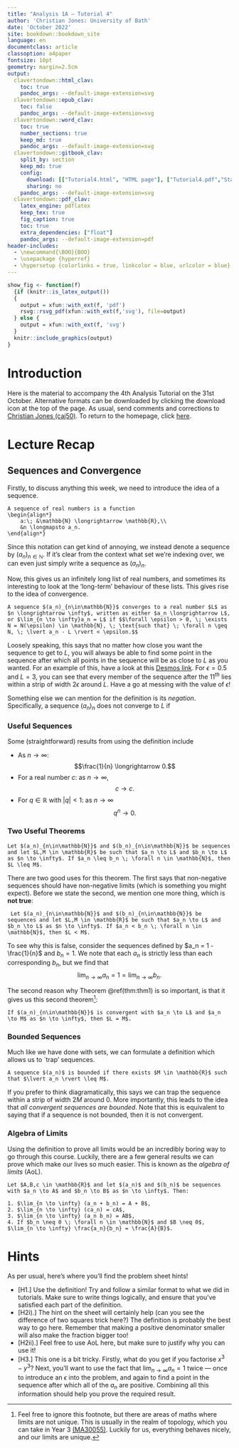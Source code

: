 ```yaml
---
title: "Analysis 1A — Tutorial 4"
author: 'Christian Jones: University of Bath'
date: 'October 2022'
site: bookdown::bookdown_site
language: en
documentclass: article
classoption: a4paper
fontsize: 10pt
geometry: margin=2.5cm
output:
  clavertondown::html_clav:
    toc: true
    pandoc_args: --default-image-extension=svg
  clavertondown::epub_clav:
    toc: false
    pandoc_args: --default-image-extension=svg
  clavertondown::word_clav:
    toc: true
    number_sections: true
    keep_md: true
    pandoc_args: --default-image-extension=svg
  clavertondown::gitbook_clav:
    split_by: section
    keep_md: true
    config:
      download: [["Tutorial4.html", "HTML page"], ["Tutorial4.pdf","Standard print PDF"], ["Tutorial4Clear.pdf","Clear print PDF"], ["Tutorial4Large.pdf","Large print PDF"], ["Tutorial4.docx","Accessible Word document"], ["Tutorial4.epub","Accessible EPub book" ]]
      sharing: no
    pandoc_args: --default-image-extension=svg
  clavertondown::pdf_clav:
    latex_engine: pdflatex
    keep_tex: true
    fig_caption: true
    toc: true
    extra_dependencies: ["float"]
    pandoc_args: --default-image-extension=pdf
header-includes:
  - \newcommand{\BOO}{BOO}
  - \usepackage {hyperref}
  - \hypersetup {colorlinks = true, linkcolor = blue, urlcolor = blue}
---
```

<!-- This is needed since I am working with svg files from mathcha.io. It converts the graphics files to something that can be used in the pdf files. Code taken from https://stackoverflow.com/questions/50165404/how-to-make-a-pdf-using-bookdown-including-svg-images/56044642#56044642 -->
```r
show_fig <- function(f)
  {if (knitr::is_latex_output())
  {
    output = xfun::with_ext(f, 'pdf')
    rsvg::rsvg_pdf(xfun::with_ext(f,'svg'), file=output)
  } else {
    output = xfun::with_ext(f, 'svg')
  }
  knitr::include_graphics(output)
}
```
\newpage
\pagenumbering{arabic}

# Introduction {-}
Here is the material to accompany the 4th Analysis Tutorial on the 31st October. Alternative formats can be downloaded by clicking the download icon at the top of the page. As usual, send comments and corrections to [Christian Jones (caj50)](mailto:caj50@bath.ac.uk). To return to the homepage, click [here](http://caj50.github.io/tutoring.html).

# Lecture Recap

## Sequences and Convergence
Firstly, to discuss anything this week, we need to introduce the idea of a sequence.
```definition
A sequence of real numbers is a function
\begin{align*}
    a:\; &\mathbb{N} \longrightarrow \mathbb{R},\\
    &n \longmapsto a_n.
\end{align*}
```
Since this notation can get kind of annoying, we instead denote a sequence by $(a_n)_{n\in\mathbb{N}}$. If it's clear from the context what set we're indexing over, we can even just simply write a sequence as $(a_n)_n$.

Now, this gives us an infinitely long list of real numbers, and sometimes its interesting to look at the 'long-term' behaviour of these lists. This gives rise to the idea of convergence.

```definition
A sequence $(a_n)_{n\in\mathbb{N}}$ converges to a real number $L$ as $n \longrightarrow \infty$, written as either $a_n \longrightarrow L$, or $\lim_{n \to \infty}a_n = L$ if $$\forall \epsilon > 0, \; \exists N = N(\epsilon) \in \mathbb{N}, \; \text{such that} \; \forall n \geq N, \; \lvert a_n - L \rvert < \epsilon.$$
```
Loosely speaking, this says that no matter how close you want the sequence to get to $L$, you will always be able to find some point in the sequence after which all points in the sequence will be as close to $L$ as you wanted. For an example of this, have a look at this [Desmos link](https://www.desmos.com/calculator/dfkjgg0wzj). For $\epsilon = 0.5$ and $L = 3$, you can see that every member of the sequence after the $11^{th}$ lies within a strip of width $2\epsilon$ around $L$. Have a go at messing with the value of $\epsilon$!

Something else we can mention for the definition is its *negation*. Specifically, a sequence $(a_n)_n$ does not converge to $L$ if
\begin{align*}
    \exists\; \epsilon_0 > 0, \; \text{such that} \; \forall N \in \mathbb{N}, \exists n \geq N \; \text{such that} \; \lvert a_n - L \rvert \geq \epsilon_0.
\end{align*}

### Useful Sequences
Some (straightforward) results from using the definition include

* As $n \longrightarrow \infty$: $$\frac{1}{n} \longrightarrow 0.$$
* For a real number $c$: as $n \longrightarrow \infty$, $$c \longrightarrow c.$$
* For $q \in \mathbb{R}$ with $\lvert q \rvert < 1$: as $n \longrightarrow \infty$ $$q^n \longrightarrow 0.$$

### Two Useful Theorems
```theorem
Let $(a_n)_{n\in\mathbb{N}}$ and $(b_n)_{n\in\mathbb{N}}$ be sequences and let $L,M \in \mathbb{R}$ be such that $a_n \to L$ and $b_n \to L$ as $n \to \infty$. If $a_n \leq b_n \; \forall n \in \mathbb{N}$, then $L \leq M$.
```
There are two good uses for this theorem. The first says that non-negative sequences should have non-negative limits (which is something you might expect). Before we state the second, we mention one more thing, which is **not true**:
```newtheorem
 Let $(a_n)_{n\in\mathbb{N}}$ and $(b_n)_{n\in\mathbb{N}}$ be sequences and let $L,M \in \mathbb{R}$ be such that $a_n \to L$ and $b_n \to L$ as $n \to \infty$. If $a_n < b_n \; \forall n \in \mathbb{N}$, then $L < M$.
```
To see why this is false, consider the sequences defined by $a_n = 1 - \frac{1}{n}$ and $b_n = 1$. We note that each $a_n$ is strictly less than each corresponding $b_n$, but we find that $$\lim_{n \to \infty} a_n = 1 = \lim_{n \to \infty} b_n.$$

The second reason why Theorem \@ref(thm:thm1) is so important, is that it gives us this second theorem[^1]:
```theorem
If $(a_n)_{n\in\mathbb{N}}$ is convergent with $a_n \to L$ and $a_n \to M$ as $n \to \infty$, then $L = M$.
```

[^1]: Feel free to ignore this footnote, but there are areas of maths where limits are not unique. This is usually in the realm of topology, which you can take in Year 3 [(MA30055)](https://www.bath.ac.uk/catalogues/2022-2023/ma/MA30055.html). Luckily for us, everything behaves nicely, and our limits are unique.

### Bounded Sequences
Much like we have done with sets, we can formulate a definition which allows us to `trap' sequences.

```definition
A sequence $(a_n)$ is bounded if there exists $M \in \mathbb{R}$ such that $\lvert a_n \rvert \leq M$.
```
If you prefer to think diagramatically, this says we can trap the sequence within a strip of width $2M$ around $0$. More importantly, this leads to the idea that *all convergent sequences are bounded*. Note that this is equivalent to saying that if a sequence is not bounded, then it is not convergent.

### Algebra of Limits
Using the definition to prove all limits would be an incredibly boring way to go through this course. Luckily, there are a few general results we can prove which make our lives so much easier. This is known as the *algebra of limits* (AoL).

```theorem
Let $A,B,c \in \mathbb{R}$ and let $(a_n)$ and $(b_n)$ be sequences with $a_n \to A$ and $b_n \to B$ as $n \to \infty$. Then:

1. $\lim_{n \to \infty} (a_n + b_n) = A + B$,
2. $\lim_{n \to \infty} (ca_n) = cA$,
3. $\lim_{n \to \infty} (a_n b_n) = AB$,
4. If $b_n \neq 0 \; \forall n \in \mathbb{N}$ and $B \neq 0$, $\lim_{n \to \infty} \frac{a_n}{b_n} = \frac{A}{B}$.

```


# Hints
As per usual, here's where you'll find the problem sheet hints!

* [H1.] Use the definition! Try and follow a similar format to what we did in tutorials. Make sure to write things logically, and ensure that you've satisfied each part of the definition.
* [H2i).] The hint on the sheet will certainly help (can you see the difference of two squares trick here?) The definition is probably the best way to go here. Remember that making a positive denominator smaller will also make the fraction bigger too!
* [H2ii).] Feel free to use AoL here, but make sure to justify why you can use it!
* [H3.] This one is a bit tricky. Firstly, what do you get if you factorise $x^3 - y^3$? Next, you'll want to use the fact that $\lim_{n \to \infty} a_n = 1$ twice — once to introduce an $\epsilon$ into the problem, and again to find a point in the sequence after which all of the $a_n$ are positive. Combining all this information should help you prove the required result.
